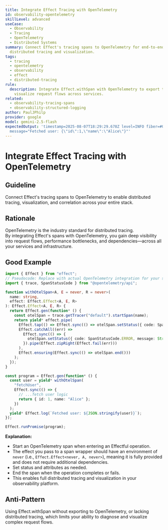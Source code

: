 ```yaml
---
title: Integrate Effect Tracing with OpenTelemetry
id: observability-opentelemetry
skillLevel: advanced
useCase:
  - Observability
  - Tracing
  - OpenTelemetry
  - Distributed Systems
summary: Connect Effect's tracing spans to OpenTelemetry for end-to-end
  distributed tracing and visualization.
tags:
  - tracing
  - opentelemetry
  - observability
  - effect
  - distributed-tracing
rule:
  description: Integrate Effect.withSpan with OpenTelemetry to export traces and
    visualize request flows across services.
related:
  - observability-tracing-spans
  - observability-structured-logging
author: PaulJPhilp
provider: google
model: gemini-2.5-flash
expectedOutput: 'timestamp=2025-08-07T18:29:29.678Z level=INFO fiber=#0
  message="Fetched user: {\"id\":1,\"name\":\"Alice\"}"'
---
```


# Integrate Effect Tracing with OpenTelemetry

## Guideline

Connect Effect's tracing spans to OpenTelemetry to enable distributed tracing, visualization, and correlation across your entire stack.

## Rationale

OpenTelemetry is the industry standard for distributed tracing.  
By integrating Effect's spans with OpenTelemetry, you gain deep visibility into request flows, performance bottlenecks, and dependencies—across all your services and infrastructure.

## Good Example

```typescript
import { Effect } from "effect";
// Pseudocode: Replace with actual OpenTelemetry integration for your stack
import { trace, SpanStatusCode } from "@opentelemetry/api";

function withOtelSpan<A, E = never, R = never>(
  name: string,
  effect: Effect.Effect<A, E, R>
): Effect.Effect<A, E, R> {
  return Effect.gen(function* () {
    const otelSpan = trace.getTracer("default").startSpan(name);
    return yield* effect.pipe(
      Effect.tap(() => Effect.sync(() => otelSpan.setStatus({ code: SpanStatusCode.OK }))),
      Effect.catchAll((err) =>
        Effect.sync(() => {
          otelSpan.setStatus({ code: SpanStatusCode.ERROR, message: String(err) });
        }).pipe(Effect.zipRight(Effect.fail(err)))
      ),
      Effect.ensuring(Effect.sync(() => otelSpan.end()))
    );
  });
}

const program = Effect.gen(function* () {
  const user = yield* withOtelSpan(
    "fetchUser",
    Effect.sync(() => {
      // ...fetch user logic
      return { id: 1, name: "Alice" };
    })
  );
  yield* Effect.log(`Fetched user: ${JSON.stringify(user)}`);
});

Effect.runPromise(program);

```

**Explanation:**  
- Start an OpenTelemetry span when entering an Effectful operation.
- The effect you pass to a span wrapper should have an environment of `never` (i.e., `Effect.Effect<never, A, never>`), meaning it is fully provided and does not require additional dependencies.
- Set status and attributes as needed.
- End the span when the operation completes or fails.
- This enables full distributed tracing and visualization in your observability platform.

## Anti-Pattern

Using Effect.withSpan without exporting to OpenTelemetry, or lacking distributed tracing, which limits your ability to diagnose and visualize complex request flows.